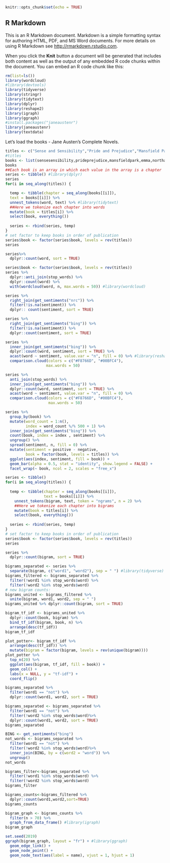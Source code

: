 
  ```r
knitr::opts_chunk$set(echo = TRUE)
```

## R Markdown

This is an R Markdown document. Markdown is a simple formatting syntax for authoring HTML, PDF, and MS Word documents. For more details on using R Markdown see <http://rmarkdown.rstudio.com>.

When you click the **Knit** button a document will be generated that includes both content as well as the output of any embedded R code chunks within the document. You can embed an R code chunk like this:
  
```r
rm(list=ls())
library(wordcloud)
#library(devtools)
library(tidyverse)      
library(stringr)        
library(tidytext)
library(dplyr)
library(reshape2)
library(igraph)
library(ggraph)
#install.packages("janeaustenr")
library(janeaustenr)
library(textdata)
```


Let's load the books - Jane Austen's Complete Novels.
```r

titles <- c("Sense and Sensibility","Pride and Prejudice","Mansfield Park","Emma","Northanger Abbey","Persuasion")
#titles
books <- list(sensesensibility,prideprejudice,mansfieldpark,emma,northangerabbey,persuasion) #library(janeaustenr)
books
##Each book is an array in which each value in the array is a chapter 
series <- tibble() #library(dplyr)
series
for(i in seq_along(titles)) {

  temp <- tibble(chapter = seq_along(books[[i]]),
  text = books[[i]]) %>%
  unnest_tokens(word, text) %>% #library(tidytext)
  ##Here we tokenize each chapter into words
  mutate(book = titles[i]) %>%
  select(book, everything())
  
  series <- rbind(series, temp)
}
# set factor to keep books in order of publication
series$book <- factor(series$book, levels = rev(titles))
series

```


```r

series%>% 
  dplyr::count(word, sort = TRUE)

```


```r

series$book <- factor(series$book, levels = rev(titles))
series %>% 
  dplyr::anti_join(stop_words) %>% 
  dplyr::count(word) %>% 
  with(wordcloud(word, n, max.words = 50)) #library(wordcloud)

```

####################
```r

series %>%
  right_join(get_sentiments("nrc")) %>%
  filter(!is.na(sentiment)) %>% 
  dplyr:: count(sentiment, sort = TRUE)

```


```r

series %>%
  right_join(get_sentiments("bing")) %>%
  filter(!is.na(sentiment)) %>% 
  dplyr::count(sentiment, sort = TRUE)

```


```r

series %>%
  inner_join(get_sentiments("bing")) %>% 
  dplyr::count(word, sentiment, sort = TRUE) %>%
  acast(word ~ sentiment, value.var = "n", fill = 0) %>% #library(reshape2)
  comparison.cloud(colors = c("#F8766D", "#00BFC4"),
                  max.words = 50)

```


```r

series %>%
  anti_join(stop_words) %>%
  inner_join(get_sentiments("bing")) %>% 
  dplyr::count(word, sentiment, sort = TRUE) %>%
  acast(word ~ sentiment, value.var = "n", fill = 0) %>%
  comparison.cloud(colors = c("#F8766D", "#00BFC4"),
                   max.words = 50)

```

########################################
```r

series %>%
  group_by(book) %>% 
  mutate(word_count = 1:n(),
         index = word_count %/% 500 + 1) %>% 
  inner_join(get_sentiments("bing")) %>%
  count(book, index = index , sentiment) %>%
  ungroup() %>%
  spread(sentiment, n, fill = 0) %>%
  mutate(sentiment = positive - negative,
         book = factor(book, levels = titles)) %>%
  ggplot(aes(index, sentiment, fill = book)) +
  geom_bar(alpha = 0.5, stat = "identity", show.legend = FALSE) +
  facet_wrap(~ book, ncol = 2, scales = "free_x")

```


```r

series <- tibble()
for(i in seq_along(titles)) {
  
  temp <- tibble(chapter = seq_along(books[[i]]),
                 text = books[[i]]) %>%
    unnest_tokens(bigram, text, token = "ngrams", n = 2) %>%
    ##Here we tokenize each chapter into bigrams
    mutate(book = titles[i]) %>%
    select(book, everything())
  
  series <- rbind(series, temp)
}
# set factor to keep books in order of publication
series$book <- factor(series$book, levels = rev(titles))
series

```


```r

series %>% 
  dplyr::count(bigram, sort = TRUE)

```


```r

bigrams_separated <- series %>%
  separate(bigram, c("word1", "word2"), sep = " ") #library(tidyverse) 
bigrams_filtered <- bigrams_separated %>%
  filter(!word1 %in% stop_words$word) %>%
  filter(!word2 %in% stop_words$word)
# new bigram counts:
bigrams_united <- bigrams_filtered %>%
  unite(bigram, word1, word2, sep = " ")
bigrams_united %>% dplyr::count(bigram, sort = TRUE)

```


```r

bigram_tf_idf <- bigrams_united %>% 
  dplyr::count(book, bigram) %>%
  bind_tf_idf(bigram, book, n) %>%
  arrange(desc(tf_idf))
bigram_tf_idf

```


```r

plot_potter<- bigram_tf_idf %>%
  arrange(desc(tf_idf)) %>%
  mutate(bigram = factor(bigram, levels = rev(unique(bigram))))
plot_potter %>% 
  top_n(20) %>%
  ggplot(aes(bigram, tf_idf, fill = book)) +
  geom_col() +
  labs(x = NULL, y = "tf-idf") +
  coord_flip()

```


```r

bigrams_separated %>%
  filter(word1 == "not") %>% 
  dplyr::count(word1, word2, sort = TRUE)

```


```r
bigrams_separated <- bigrams_separated %>%
  filter(word1 == "not") %>%
  filter(!word2 %in% stop_words$word)%>% 
  dplyr::count(word1, word2, sort = TRUE)
bigrams_separated

```


```r

BING <- get_sentiments("bing")
not_words <- bigrams_separated %>%
  filter(word1 == "not") %>%
  filter(!word2 %in% stop_words$word)%>%
  inner_join(BING, by = c(word2 = "word")) %>%
  ungroup()
not_words

```


```r

bigrams_filter<-bigrams_separated %>%
  filter(!word1 %in% stop_words$word) %>%
  filter(!word2 %in% stop_words$word)
bigrams_filter

```


```r

bigrams_counts<-bigrams_filtered %>% 
  dplyr::count(word1,word2,sort=TRUE)
bigrams_counts

```


```r
bigram_graph <- bigrams_counts %>%
  filter(n > 70) %>%
  graph_from_data_frame() #library(igraph)
bigram_graph

```


```r

set.seed(2019)
ggraph(bigram_graph, layout = "fr") + #library(ggraph)
  geom_edge_link() +
  geom_node_point() +
  geom_node_text(aes(label = name), vjust = 1, hjust = 1)

```